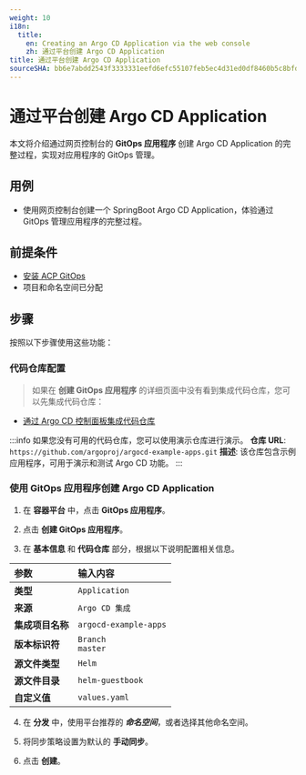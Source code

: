```yaml
---
weight: 10
i18n:
  title:
    en: Creating an Argo CD Application via the web console
    zh: 通过平台创建 Argo CD Application
title: 通过平台创建 Argo CD Application
sourceSHA: bb6e7abdd2543f3333331eefd6efc55107feb5ec4d31ed0df8460b5c8bfd492b
---
```


# 通过平台创建 Argo CD Application

本文将介绍通过网页控制台的 **GitOps 应用程序** 创建 Argo CD Application 的完整过程，实现对应用程序的 GitOps 管理。

## 用例

- 使用网页控制台创建一个 SpringBoot Argo CD Application，体验通过 GitOps 管理应用程序的完整过程。

## 前提条件

- [安装 ACP GitOps](../install_gitops/install_gitops_plugin.mdx)
- 项目和命名空间已分配

## 步骤

按照以下步骤使用这些功能：

### 代码仓库配置

> 如果在 **创建 GitOps 应用程序** 的详细页面中没有看到集成代码仓库，您可以先集成代码仓库：

- [通过 Argo CD 控制面板集成代码仓库](../how_to/argocd_git.mdx)

:::info
如果您没有可用的代码仓库，您可以使用演示仓库进行演示。
**仓库 URL**: `https://github.com/argoproj/argocd-example-apps.git`
**描述**: 该仓库包含示例应用程序，可用于演示和测试 Argo CD 功能。
:::

### 使用 GitOps 应用程序创建 Argo CD Application

1. 在 **容器平台** 中，点击 **GitOps 应用程序**。

2. 点击 **创建 GitOps 应用程序**。

3. 在 **基本信息** 和 **代码仓库** 部分，根据以下说明配置相关信息。

| **参数**                     | **输入内容**            |
| :-------------------------- | :---------------------- |
| **类型**                    | `Application`           |
| **来源**                    | `Argo CD 集成`        |
| **集成项目名称**            | `argocd-example-apps`   |
| **版本标识符**              | `Branch` <br />`master` |
| **源文件类型**              | `Helm`                  |
| **源文件目录**              | `helm-guestbook`        |
| **自定义值**                | `values.yaml`           |

4. 在 **分发** 中，使用平台推荐的 ***命名空间***，或者选择其他命名空间。

5. 将同步策略设置为默认的 **手动同步**。

6. 点击 **创建**。
